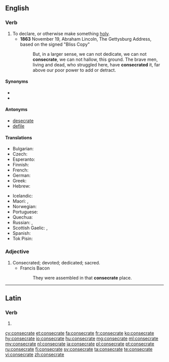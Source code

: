 ==English==

===Verb===
{{en-verb|consecrat}}

# To declare, or otherwise make something [[holy]].
#* '''1863''' November 19, Abraham Lincoln, The Gettysburg Address, based on the signed "Bliss Copy"
#*: But, in a larger sense, we can not dedicate, we can not '''consecrate''', we can not hallow, this ground. The brave men, living and dead, who struggled here, have '''consecrated''' it, far above our poor power to add or detract.

====Synonyms====
* {{l/en|hallow}}
* {{l|en|make holy}}

====Antonyms====
* [[desecrate]]
* [[defile]]

====Translations====
{{trans-top|to declare, or otherwise make something holy}}
* Bulgarian: {{t+|bg|освещавам}}
* Czech: {{t|cs|zasvětit}}
* Esperanto: {{t|eo|konsekri}}
* Finnish: {{t|fi|pyhittää}}
* French: {{t+|fr|consacrer}}
* German: {{t+|de|weihen}}
* Greek: {{t+|el|αγιάζω|tr=aγiázo}}
* Hebrew: {{t|he|לקדש|sc=Hebr}}
{{trans-mid}}
* Icelandic: {{t|is|helga}}
* Maori: {{t|mi|whakatapu}}, {{t|mi|whakataputapu}}
* Norwegian: {{t+|no|konsekrere}}
* Portuguese: {{t+|pt|consagrar}}
* Quechua: {{t|qu|willkachay}}
* Russian: {{t+|ru|освящать|impf|tr=osvjaščátʹ|sc=Cyrl}}, {{t+|ru|освятить|pf|tr=osvjatítʹ|sc=Cyrl}}
* Scottish Gaelic: {{t|gd|coisrig}}, {{t|gd|naomhaich}}
* Spanish: {{t|es|consagrar}}
* Tok Pisin: {{t|tpi|tambuim}}
{{trans-bottom}}

===Adjective===
{{en-adj}}

# Consecrated; devoted; dedicated; sacred.
#* Francis Bacon
#*: They were assembled in that '''consecrate''' place.

----

==Latin==

===Verb===
{{la-verb-form|cōnsecrāte}}

# {{conjugation of|cōnsecrō||2|p|pres|act|imp|lang=la}}

[[cy:consecrate]]
[[et:consecrate]]
[[fa:consecrate]]
[[fr:consecrate]]
[[ko:consecrate]]
[[hy:consecrate]]
[[io:consecrate]]
[[hu:consecrate]]
[[mg:consecrate]]
[[ml:consecrate]]
[[my:consecrate]]
[[nl:consecrate]]
[[ja:consecrate]]
[[pl:consecrate]]
[[pt:consecrate]]
[[ru:consecrate]]
[[fi:consecrate]]
[[sv:consecrate]]
[[ta:consecrate]]
[[te:consecrate]]
[[vi:consecrate]]
[[zh:consecrate]]
